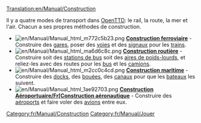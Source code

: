 [[Translation:en/Manual/Construction]]
{{fr/Manual/Table des matières}}

Il y a quatre modes de transport dans [[fr/Manual/Main Page|OpenTTD]]: le rail, la route, la mer et l'air. Chacun a ses propres méthodes de construction.

*[[File:en/Manual/Manual html m772c5b23.png]] '''[[fr/Manual/Construction Ferroviaire|Construction ferroviaire]]''' - Construire des [[fr/Manual/Gares ferroviaires|gares]], poser des [[fr/Manual/Construction de voies|voies]] et des [[fr/Manual/Signaux|signaux]] pour les [[fr/Manual/Trains|trains]].
*[[File:en/Manual/Manual html ma6d6c8c.png]] '''[[fr/Manual/Construction Routière|Construction routière]]''' - Construire soit des [[fr/Manual/Aire de chargement#zone-de-chargement-de-bus|stations de bus]] soit des [[fr/Manual/Aire de chargement#zone-de-chargement-de-poids-lourds|aires de poids-lourds]], et reliez-les avec des routes pour les [[fr/Manual/Base Set/Road Vehicles/Bus|bus]] et les [[fr/Manual/Véhicules routiers|camions]].
*[[File:en/Manual/Manual html m2cc0c4cd.png]] '''[[fr/Manual/Construction Maritime|Construction maritime]]''' - Construire des [[fr/Manual/Docks|docks]], des [[fr/Manual/Points de contrôle|bouées]], des [[fr/Canaux|canaux]] pour que les [[fr/Manual/Bateaux|bateaux]] les suivent.
*[[File:en/Manual/Manual html 1ae92703.png]] '''[[Construction Aéroportuaire/Fr[Construction aéronautique]]''' - Construire des [[fr/Manual/Aéroports|aéroports]] et faire voler des [[fr/Manual/Avions|avions]] entre eux.

[[Category:fr/Manual/Construction]]
[[Category:fr/Manual/Jouer]]